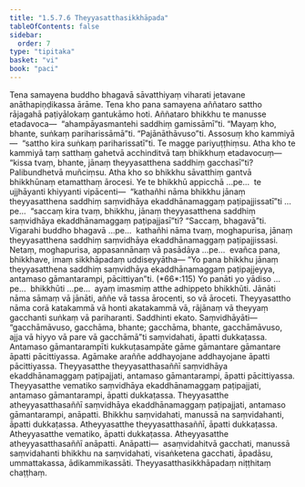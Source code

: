 ```yaml
---
title: "1.5.7.6 Theyyasatthasikkhāpada"
tableOfContents: false
sidebar:
  order: 7
type: "tipitaka"
basket: "vi"
book: "paci"
---
```



<DynamicBreadcrumb />

<Division number="407" book="paci">

<Paragraph number="1223" book="paci">
Tena samayena buddho bhagavā sāvatthiyaṃ viharati jetavane anāthapiṇḍikassa ārāme. Tena kho pana samayena aññataro sattho rājagahā paṭiyālokaṃ gantukāmo hoti. Aññataro bhikkhu te manusse etadavoca—  “ahampāyasmantehi saddhiṃ gamissāmī”ti. “Mayaṃ kho, bhante, suṅkaṃ pariharissāmā”ti. “Pajānāthāvuso”ti. Assosuṃ kho kammiyā—  “sattho kira suṅkaṃ pariharissatī”ti. Te magge pariyuṭṭhiṃsu. Atha kho te kammiyā taṃ satthaṃ gahetvā acchinditvā taṃ bhikkhuṃ etadavocuṃ—  “kissa tvaṃ, bhante, jānaṃ theyyasatthena saddhiṃ gacchasī”ti? Palibundhetvā muñciṃsu.
</Paragraph>

<Paragraph number="1224" book="paci">
Atha kho so bhikkhu sāvatthiṃ gantvā bhikkhūnaṃ etamatthaṃ ārocesi. Ye te bhikkhū appicchā …pe…  te ujjhāyanti khiyyanti vipācenti—  “kathañhi nāma bhikkhu jānaṃ theyyasatthena saddhiṃ saṃvidhāya ekaddhānamaggaṃ paṭipajjissatī”ti …pe…  “saccaṃ kira tvaṃ, bhikkhu, jānaṃ theyyasatthena saddhiṃ saṃvidhāya ekaddhānamaggaṃ paṭipajjasī”ti? “Saccaṃ, bhagavā”ti. Vigarahi buddho bhagavā …pe…  kathañhi nāma tvaṃ, moghapurisa, jānaṃ theyyasatthena saddhiṃ saṃvidhāya ekaddhānamaggaṃ paṭipajjissasi. Netaṃ, moghapurisa, appasannānaṃ vā pasādāya …pe…  evañca pana, bhikkhave, imaṃ sikkhāpadaṃ uddiseyyātha—
</Paragraph>

</Division>
<Division number="408" book="paci">

<Paragraph number="1225" book="paci">
<Emphasis>“Yo pana bhikkhu jānaṃ theyyasatthena</Emphasis> <Emphasis>saddhiṃ saṃvidhāya ekaddhānamaggaṃ paṭipajjeyya, antamaso gāmantarampi, pācittiyan”</Emphasis>ti. (*66*:<Emphasis>115</Emphasis>)
</Paragraph>

</Division>
<Division number="409" book="paci">

<Paragraph number="1226" book="paci">
<Emphasis>Yo panā</Emphasis>ti yo yādiso …pe…  <Emphasis>bhikkhū</Emphasis>ti …pe…  ayaṃ imasmiṃ atthe adhippeto bhikkhūti.
</Paragraph>

<Paragraph number="1227" book="paci">
<Emphasis>Jānāti</Emphasis> nāma sāmaṃ vā jānāti, aññe vā tassa ārocenti, so vā āroceti.
</Paragraph>

<Paragraph number="1228" book="paci">
<Emphasis>Theyyasattho</Emphasis> nāma corā katakammā vā honti akatakammā vā, rājānaṃ vā theyyaṃ gacchanti suṅkaṃ vā pariharanti.
</Paragraph>

<Paragraph number="1229" book="paci">
<Emphasis>Saddhin</Emphasis>ti ekato.
</Paragraph>

<Paragraph number="1230" book="paci">
<Emphasis>Saṃvidhāyā</Emphasis>ti—  “gacchāmāvuso, gacchāma, bhante; gacchāma, bhante, gacchāmāvuso, ajja vā hiyyo vā pare vā gacchāmā”ti saṃvidahati, āpatti dukkaṭassa.
</Paragraph>

<Paragraph number="1231" book="paci">
<Emphasis>Antamaso gāmantarampī</Emphasis>ti kukkuṭasampāte gāme gāmantare gāmantare āpatti pācittiyassa. Agāmake araññe addhayojane addhayojane āpatti pācittiyassa.
</Paragraph>

</Division>
<Division number="410" book="paci">

<Paragraph number="1232" book="paci">
Theyyasatthe theyyasatthasaññī saṃvidhāya ekaddhānamaggaṃ paṭipajjati, antamaso gāmantarampi, āpatti pācittiyassa. Theyyasatthe vematiko saṃvidhāya ekaddhānamaggaṃ paṭipajjati, antamaso gāmantarampi, āpatti dukkaṭassa. Theyyasatthe atheyyasatthasaññī saṃvidhāya ekaddhānamaggaṃ paṭipajjati, antamaso gāmantarampi, anāpatti. Bhikkhu saṃvidahati, manussā na saṃvidahanti, āpatti dukkaṭassa. Atheyyasatthe theyyasatthasaññī, āpatti dukkaṭassa. Atheyyasatthe vematiko, āpatti dukkaṭassa. Atheyyasatthe atheyyasatthasaññī anāpatti.
</Paragraph>

</Division>
<Division number="411" book="paci">

<Paragraph number="1233" book="paci">
Anāpatti—  asaṃvidahitvā gacchati, manussā saṃvidahanti bhikkhu na saṃvidahati, visaṅketena gacchati, āpadāsu, ummattakassa, ādikammikassāti.

</Paragraph>
</Division>

<Paragraph number="1234" type="center" book="paci">
Theyyasatthasikkhāpadaṃ niṭṭhitaṃ chaṭṭhaṃ.
</Paragraph>